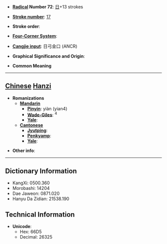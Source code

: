* '''[[Wiktionary:Chinese radical index| Radical]] Number 72''': [[Wiktionary:Chinese radical index 日|日]]+13 strokes

* '''[[Wiktionary:Chinese total strokes index|Stroke number]]''': [[Wiktionary:Chinese total strokes index 17|17]]

* '''Stroke order''': 

* '''[[Wiktionary:Chinese four corner index|Four-Corner System]]''': 

* '''[[Wiktionary:Chinese Cangjie index|Cangjie input]]''': 日弓金口 (ANCR)

* '''Graphical Significance and Origin''': 

* '''Common Meaning'''

----

== [[Chinese]] [[Hanzi]] ==

* '''Romanizations'''
** '''[[Mandarin]]'''
*** '''[[Pinyin]]''': yiàn (yian4)
*** '''[[Wade-Giles]]''': <sup>4</sup>
*** '''[[Yale]]''': 
** '''[[Cantonese]]'''
*** '''[[Jyutping]]''':
*** '''[[Penkyamp]]''': 
*** '''[[Yale]]''': 

* '''Other info''': 

----

== Dictionary Information ==

* KangXi: 0500.360
* Morobashi: 14204
* Dae Jaweon: 0871.020
* Hanyu Da Zidian: 21538.190

== Technical Information ==

* '''Unicode''':
** Hex: 66D5
** Decimal: 26325